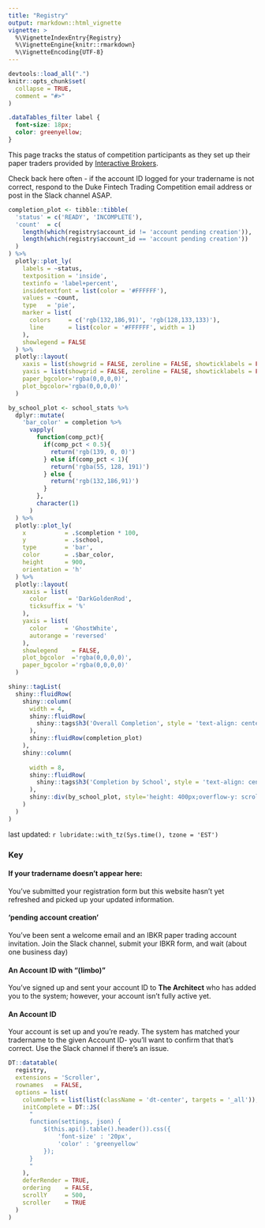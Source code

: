 ```yaml
---
title: "Registry"
output: rmarkdown::html_vignette
vignette: >
  %\VignetteIndexEntry{Registry}
  %\VignetteEngine{knitr::rmarkdown}
  %\VignetteEncoding{UTF-8}
---
```


```r
devtools::load_all(".")
knitr::opts_chunk$set(
  collapse = TRUE,
  comment = "#>"
)
```

```css
.dataTables_filter label {
  font-size: 18px;
  color: greenyellow;
}
```

This page tracks the status of competition participants as they set up their
paper traders provided by [Interactive Brokers](https://www.interactivebrokers.com/en/home.php).

Check back here often - if the account ID logged for your tradername is not
correct, respond to the Duke Fintech Trading Competition email address or post
in the Slack channel ASAP.

```r
completion_plot <- tibble::tibble(
  'status' = c('READY', 'INCOMPLETE'),
  'count'  = c(
    length(which(registry$account_id != 'account pending creation')),
    length(which(registry$account_id == 'account pending creation'))
  )
) %>%
  plotly::plot_ly(
    labels = ~status, 
    textposition = 'inside',
    textinfo = 'label+percent',
    insidetextfont = list(color = '#FFFFFF'),
    values = ~count, 
    type   = 'pie',
    marker = list(
      colors     = c('rgb(132,186,91)', 'rgb(128,133,133)'),
      line       = list(color = '#FFFFFF', width = 1)
    ),
    showlegend = FALSE
  ) %>% 
  plotly::layout(
    xaxis = list(showgrid = FALSE, zeroline = FALSE, showticklabels = FALSE),
    yaxis = list(showgrid = FALSE, zeroline = FALSE, showticklabels = FALSE),
    paper_bgcolor='rgba(0,0,0,0)',
    plot_bgcolor='rgba(0,0,0,0)'
  )

by_school_plot <- school_stats %>%
  dplyr::mutate(
    'bar_color' = completion %>%
      vapply(
        function(comp_pct){
          if(comp_pct < 0.5){
            return('rgb(139, 0, 0)')
          } else if(comp_pct < 1){
            return('rgba(55, 128, 191)')
          } else {
            return('rgb(132,186,91)') 
          }
        },
        character(1)
      )
  ) %>%
  plotly::plot_ly(
    x           = .$completion * 100,
    y           = .$school,
    type        = 'bar',
    color       = .$bar_color,
    height      = 900,
    orientation = 'h'
  ) %>% 
  plotly::layout(
    xaxis = list(
      color      = 'DarkGoldenRod', 
      ticksuffix = '%'
    ),
    yaxis = list(
      color     = 'GhostWhite', 
      autorange = 'reversed'
    ),
    showlegend    = FALSE,
    plot_bgcolor  ='rgba(0,0,0,0)',
    paper_bgcolor ='rgba(0,0,0,0)'
  )

shiny::tagList(
  shiny::fluidRow(
    shiny::column(
      width = 4, 
      shiny::fluidRow(
        shiny::tags$h3('Overall Completion', style = 'text-align: center')
      ),
      shiny::fluidRow(completion_plot)
    ),
    shiny::column(
      
      width = 8,
      shiny::fluidRow(
        shiny::tags$h3('Completion by School', style = 'text-align: center')
      ),
      shiny::div(by_school_plot, style='height: 400px;overflow-y: scroll;')
    )
  )
)

```


last updated: `r lubridate::with_tz(Sys.time(), tzone = 'EST')`

### Key

#### If your tradername doesn't appear here:
You've submitted your registration form but this website hasn't yet
refreshed and picked up your updated information.

#### 'pending account creation'
You've been sent a welcome email and an IBKR paper trading account invitation.
Join the Slack channel, submit your IBKR form, and wait (about one business day)

#### An Account ID with "(limbo)"
You've signed up and sent your account ID to **The Architect** who has added you
to the system; however, your account isn't fully active yet.

#### An Account ID
Your account is set up and you're ready. The system has matched your tradername
to the given Account ID- you'll want to confirm that that's correct. Use the
Slack channel if there's an issue.


```r
DT::datatable(
  registry,
  extensions = 'Scroller', 
  rownames   = FALSE,
  options = list(
    columnDefs = list(list(className = 'dt-center', targets = '_all')),
    initComplete = DT::JS(
      "
      function(settings, json) {
          $(this.api().table().header()).css({
              'font-size' : '20px', 
              'color' : 'greenyellow'
          });
      }
      "
    ),
    deferRender = TRUE,
    ordering    = FALSE,
    scrollY     = 500,
    scroller    = TRUE
  )
)
```
